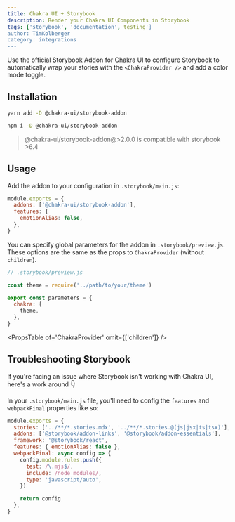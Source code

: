 ```yaml
---
title: Chakra UI + Storybook
description: Render your Chakra UI Components in Storybook
tags: ['storybook', 'documentation', testing']
author: TimKolberger
category: integrations
---
```


Use the official Storybook Addon for Chakra UI to configure Storybook to
automatically wrap your stories with the `<ChakraProvider />` and add a color
mode toggle.

## Installation

```sh
yarn add -D @chakra-ui/storybook-addon
```

```sh
npm i -D @chakra-ui/storybook-addon
```

> @chakra-ui/storybook-addon@>2.0.0 is compatible with storybook >6.4

## Usage

Add the addon to your configuration in `.storybook/main.js`:

```js live=false
module.exports = {
  addons: ['@chakra-ui/storybook-addon'],
  features: {
    emotionAlias: false,
  },
}
```

You can specify global parameters for the addon in `.storybook/preview.js`.
These options are the same as the props to `ChakraProvider` (without
`children`).

```js live=false
// .storybook/preview.js

const theme = require('../path/to/your/theme')

export const parameters = {
  chakra: {
    theme,
  },
}
```

<PropsTable of='ChakraProvider' omit={['children']} />

## Troubleshooting Storybook

If you're facing an issue where Storybook isn't working with Chakra UI, here's a
work around 👇

In your `.storybook/main.js` file, you'll need to config the `features` and
`webpackFinal` properties like so:

```jsx live=false
module.exports = {
  stories: ['../**/*.stories.mdx', '../**/*.stories.@(js|jsx|ts|tsx)'],
  addons: ['@storybook/addon-links', '@storybook/addon-essentials'],
  framework: '@storybook/react',
  features: { emotionAlias: false },
  webpackFinal: async config => {
    config.module.rules.push({
      test: /\.mjs$/,
      include: /node_modules/,
      type: 'javascript/auto',
    })

    return config
  },
}
```
